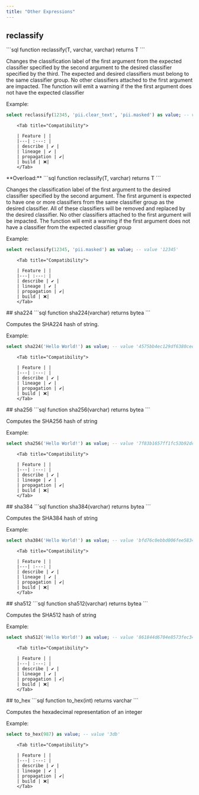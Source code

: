 ```yaml
---
title: "Other Expressions"
---
```


##  reclassify
<Tabs>
<Tab title="Overview">
```sql
function reclassify(T, varchar, varchar) returns T
```

Changes the classification label of the first argument from the expected classifier specified by the second argument to the desired classifier specified by the third. The expected and desired classifiers must belong to the same classifier group. No other classifiers attached to the first argument are impacted. The function will emit a warning if the the first argument does not have the expected classifier

Example: 
```sql example.sql
select reclassify(12345, 'pii.clear_text', 'pii.masked') as value; -- value '12345' 
```
</Tab>

        <Tab title="Compatibility">

        | Feature | |
        |---| :---: |
        | describe | ✔️ |
        | lineage | ✔️ |
        | propagation | ✔️|
        | build | ❌|
        </Tab>
</Tabs>
**Overload:**
<Tabs>
<Tab title="Overview">
```sql
function reclassify(T, varchar) returns T
```

Changes the classification label of the first argument to the desired classifier specified by the second argument. The first argument is expected to have one or more classifiers from the same classifier group as the desired classifier. All of these classifiers will be removed and replaced by the desired classifier. No other classifiers attached to the first argument will be impacted. The function will emit a warning if the first argument does not have a classifier from the expected classifier group

Example: 
```sql example.sql
select reclassify(12345, 'pii.masked') as value; -- value '12345' 
```
</Tab>

        <Tab title="Compatibility">

        | Feature | |
        |---| :---: |
        | describe | ✔️ |
        | lineage | ✔️ |
        | propagation | ✔️|
        | build | ❌|
        </Tab>
</Tabs>
##  sha224
<Tabs>
<Tab title="Overview">
```sql
function sha224(varchar) returns bytea
```

Computes the SHA224 hash of string.

Example: 
```sql example.sql
select sha224('Hello World!') as value; -- value '4575bb4ec129df6380cedde6d71217fe0536f8ffc4e18bca530a7a1b' 
```
</Tab>

        <Tab title="Compatibility">

        | Feature | |
        |---| :---: |
        | describe | ✔️ |
        | lineage | ✔️ |
        | propagation | ✔️|
        | build | ❌|
        </Tab>
</Tabs>
##  sha256
<Tabs>
<Tab title="Overview">
```sql
function sha256(varchar) returns bytea
```

Computes the SHA256 hash of string

Example: 
```sql example.sql
select sha256('Hello World!') as value; -- value '7f83b1657ff1fc53b92dc18148a1d65dfc2d4b1fa3d677284addd200126d9069' 
```
</Tab>

        <Tab title="Compatibility">

        | Feature | |
        |---| :---: |
        | describe | ✔️ |
        | lineage | ✔️ |
        | propagation | ✔️|
        | build | ❌|
        </Tab>
</Tabs>
##  sha384
<Tabs>
<Tab title="Overview">
```sql
function sha384(varchar) returns bytea
```

Computes the SHA384 hash of string

Example: 
```sql example.sql
select sha384('Hello World!') as value; -- value 'bfd76c0ebbd006fee583410547c1887b0292be76d582d96c242d2a792723e3fd6fd061f9d5cfd13b8f961358e6adba4a' 
```
</Tab>

        <Tab title="Compatibility">

        | Feature | |
        |---| :---: |
        | describe | ✔️ |
        | lineage | ✔️ |
        | propagation | ✔️|
        | build | ❌|
        </Tab>
</Tabs>
##  sha512
<Tabs>
<Tab title="Overview">
```sql
function sha512(varchar) returns bytea
```

Computes the SHA512 hash of string

Example: 
```sql example.sql
select sha512('Hello World!') as value; -- value '861844d6704e8573fec34d967e20bcfef3d424cf48be04e6dc08f2bd58c729743371015ead891cc3cf1c9d34b49264b510751b1ff9e537937bc46b5d6ff4ecc8' 
```
</Tab>

        <Tab title="Compatibility">

        | Feature | |
        |---| :---: |
        | describe | ✔️ |
        | lineage | ✔️ |
        | propagation | ✔️|
        | build | ❌|
        </Tab>
</Tabs>
##  to_hex
<Tabs>
<Tab title="Overview">
```sql
function to_hex(int) returns varchar
```

Computes the hexadecimal representation of an integer

Example: 
```sql example.sql
select to_hex(987) as value; -- value '3db' 
```
</Tab>

        <Tab title="Compatibility">

        | Feature | |
        |---| :---: |
        | describe | ✔️ |
        | lineage | ✔️ |
        | propagation | ✔️|
        | build | ❌|
        </Tab>
</Tabs>

